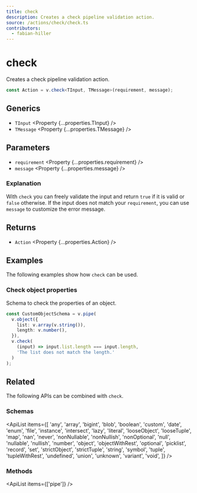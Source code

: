 ```yaml
---
title: check
description: Creates a check pipeline validation action.
source: /actions/check/check.ts
contributors:
  - fabian-hiller
---
```



# check

Creates a check pipeline validation action.

```ts
const Action = v.check<TInput, TMessage>(requirement, message);
```

## Generics

- `TInput` <Property {...properties.TInput} />
- `TMessage` <Property {...properties.TMessage} />

## Parameters

- `requirement` <Property {...properties.requirement} />
- `message` <Property {...properties.message} />

### Explanation

With `check` you can freely validate the input and return `true` if it is valid or `false` otherwise. If the input does not match your `requirement`, you can use `message` to customize the error message.

## Returns

- `Action` <Property {...properties.Action} />

## Examples

The following examples show how `check` can be used.

### Check object properties

Schema to check the properties of an object.

```ts
const CustomObjectSchema = v.pipe(
  v.object({
    list: v.array(v.string()),
    length: v.number(),
  }),
  v.check(
    (input) => input.list.length === input.length,
    'The list does not match the length.'
  )
);
```

## Related

The following APIs can be combined with `check`.

### Schemas

<ApiList
  items={[
    'any',
    'array',
    'bigint',
    'blob',
    'boolean',
    'custom',
    'date',
    'enum',
    'file',
    'instance',
    'intersect',
    'lazy',
    'literal',
    'looseObject',
    'looseTuple',
    'map',
    'nan',
    'never',
    'nonNullable',
    'nonNullish',
    'nonOptional',
    'null',
    'nullable',
    'nullish',
    'number',
    'object',
    'objectWithRest',
    'optional',
    'picklist',
    'record',
    'set',
    'strictObject',
    'strictTuple',
    'string',
    'symbol',
    'tuple',
    'tupleWithRest',
    'undefined',
    'union',
    'unknown',
    'variant',
    'void',
  ]}
/>

### Methods

<ApiList items={['pipe']} />
